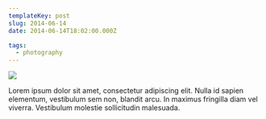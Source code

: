 ```yaml
---
templateKey: post
slug: 2014-06-14
date: 2014-06-14T18:02:00.000Z

tags:
  - photography
---
```

![](../../static/assets/20140614-IMG_8282.jpg)

Lorem ipsum dolor sit amet, consectetur adipiscing elit. Nulla id sapien elementum, vestibulum sem non, blandit arcu. In maximus fringilla diam vel viverra. Vestibulum molestie sollicitudin malesuada.
